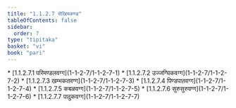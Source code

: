 ```yaml
---
title: "1.1.2.7 सेखियकण्ड"
tableOfContents: false
sidebar:
  order: 7
type: "tipitaka"
basket: "vi"
book: "pari"
---
```



<DynamicBreadcrumb />



<TableOfContents book="pari" section="1.1.2.7">
* [1.1.2.7.1 परिमण्डलवग्ग](1-1-2-7/1-1-2-7-1)
* [1.1.2.7.2 उज्जग्घिकवग्ग](1-1-2-7/1-1-2-7-2)
* [1.1.2.7.3 खम्भकतवग्ग](1-1-2-7/1-1-2-7-3)
* [1.1.2.7.4 पिण्डपातवग्ग](1-1-2-7/1-1-2-7-4)
* [1.1.2.7.5 कबळवग्ग](1-1-2-7/1-1-2-7-5)
* [1.1.2.7.6 सुरुसुरुवग्ग](1-1-2-7/1-1-2-7-6)
* [1.1.2.7.7 पादुकवग्ग](1-1-2-7/1-1-2-7-7)
</TableOfContents>